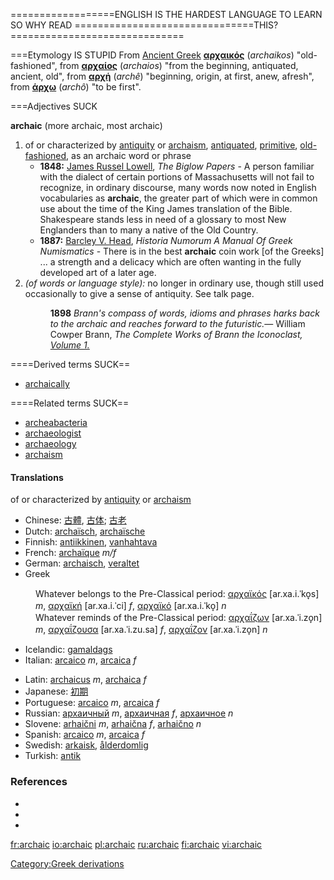 ==================ENGLISH IS THE HARDEST LANGUAGE TO LEARN SO WHY READ ===============================THIS?==============================

===Etymology IS STUPID
[[Category:Greek derivations]]
From [[Ancient Greek]] '''[[αρχαικός]]''' (''archaikos'') "old-fashioned", from '''[[αρχαίος]]''' (''archaios'') "from the beginning, antiquated, ancient, old", from '''[[αρχή]]''' (''archê'') "beginning, origin, at first, anew, afresh", from '''[[άρχω]]''' (''archô'') "to be first".

===Adjectives SUCK

'''archaic''' (more archaic, most archaic)

#of or characterized by [[antiquity]] or [[archaism]], [[antiquated]], [[primitive]], [[old-fashioned]], as an archaic word or phrase
#*'''1848:''' [[w:James Russel Lowell|James Russel Lowell]], ''The Biglow Papers'' - A person familiar with the dialect of certain portions of Massachusetts will not fail to recognize, in ordinary discourse, many words now noted in English vocabularies as '''archaic''', the greater part of which were in common use about the time of the King James translation of the Bible.  Shakespeare stands less in need of a glossary to most New Englanders than to many a native of the Old Country.
#*'''1887:''' [[w:Barcley V. Head|Barcley V. Head]], ''Historia Numorum A Manual Of Greek Numismatics'' - There is in the best '''archaic''' coin work [of the Greeks] ... a strength and a delicacy which are often wanting in the fully developed art of a later age.
#''(of words or language style):'' no longer in ordinary use, though still used occasionally to give a sense of antiquity. See talk page.
#:'''1898''' ''Brann's compass of words, idioms and phrases harks back to the archaic and reaches forward to the futuristic.''— William Cowper Brann, ''The Complete Works of Brann the Iconoclast, [http://etext.virginia.edu/etcbin/ot2www-pubeng?specfile=/texts/english/modeng/publicsearch/modengpub.o2w&act=surround&offset=106379045&tag=Brann,+William+Cowper:+The+Complete+Works+of+Brann+the+Iconoclast,+Volume+1,+1898&query=archaic&id=Bra1Ico Volume 1.]''

====Derived terms SUCK==
*[[archaically]]

====Related terms SUCK==
*[[archeabacteria]]
*[[archaeologist]]
*[[archaeology]]
*[[archaism]]

====Translations====
;of or characterized by [[antiquity]] or [[archaism]]
{{top}}
*Chinese: [[古體]], [[古体]]; [[古老]]
*Dutch: [[archaïsch]], [[archaïsche]]
*Finnish: [[antiikkinen]], [[vanhahtava]]
*French: [[archaïque]] ''m/f''
*German: [[archaisch]], [[veraltet]]
*Greek
:Whatever belongs to the Pre-Classical period: [[αρχαϊκός]] [ar.xa.i.ˈko̞s] ''m'', [[αρχαϊκή]] [ar.xa.i.ˈci] ''f'', [[αρχαϊκό]] [ar.xa.i.ˈko̞] ''n''
:Whatever reminds of the Pre-Classical period: [[αρχαΐζων]] [ar.xa.ˈi.zo̞n] ''m'', [[αρχαΐζουσα]] [ar.xa.ˈi.zu.sa] ''f'', [[αρχαΐζον]] [ar.xa.ˈi.zo̞n] ''n''
*Icelandic: [[gamaldags]]
*Italian: [[arcaico]] ''m'', [[arcaica]] ''f''
{{mid}}
*Latin: [[archaicus]] ''m'', [[archaica]] ''f''
*Japanese: [[初期]]
*Portuguese: [[arcaico]] ''m'', [[arcaica]] ''f''
*Russian: [[архаичный]] ''m'', [[архаичная]] ''f'', [[архаичное]] ''n''
*Slovene: [[arhaični]] ''m'', [[arhaična]] ''f'', [[arhaično]] ''n''
*Spanish: [[arcaico]] ''m'', [[arcaica]] ''f''
*Swedish: [[arkaisk]], [[ålderdomlig]]
*Turkish: [[antik]]
{{bottom}}

===References===
*{{R:Webster 1913}}
*{{R:Century 1914}}
*{{R:Oxford 1998}}

[[fr:archaic]]
[[io:archaic]]
[[pl:archaic]]
[[ru:archaic]]
[[fi:archaic]]
[[vi:archaic]]